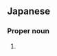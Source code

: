 ==Japanese==
{{ja-kanjitab|ふじ|いけ|yomi=kun}}

===Proper noun===
{{ja-pos|ふじ.いけ|proper}}

# {{surname|lang=ja|sort=ふじいけ}}